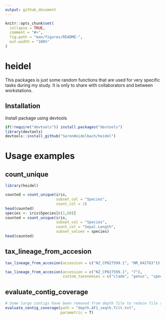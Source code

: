```yaml
---
output: github_document
---
```


<!-- README.md is generated from README.Rmd. Please edit that file -->

```r
knitr::opts_chunk$set(
  collapse = TRUE,
  comment = "#>",
  fig.path = "man/figures/README-",
  out.width = "100%"
)
```

# heidel

<!-- badges: start -->
<!-- badges: end -->

This packages is just some random functions that are used for very specific tasks during my study. It is only to share with collaborators and between workstations.

## Installation
Install package using devtools
``` r
if(!require("devtools")) install.packages("devtools")
library(devtools)
devtools::install_github("SorenHeidelbach/heidel")
```
# Usage examples
## count_unique

```r
library(heidel)

counted = count_unique(iris, 
                       subset_col = "Species", 
                       count_col = 1)
head(counted)
species <- iris$Species[c(1,60)]
counted = count_unique(iris, 
                       subset_col = "Species", 
                       count_col = "Sepal.Length",
                       subset_values = species)
head(counted)
```

## tax_lineage_from_accesion
```r
tax_lineage_from_accesion(accession = c("NZ_CP027599.1", "NR_042763"))

tax_lineage_from_accesion(accession = c("NZ_CP027599.1", "7"),
                          custom_taxonomies = c("clade", "genus", "species"))
```

## evaluate_contig_coverage
```r
# Some large contigs have been removed from depth file to reduce file size.
evaluate_contig_coverage(path = "depth.AF1_seqtk.filt.txt", 
                         parametric = T) 
```

